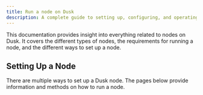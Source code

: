 ```yaml
---
title: Run a node on Dusk
description: A complete guide to setting up, configuring, and operating a node on Dusk.
---
```


This documentation provides insight into everything related to nodes on Dusk. It covers the different types of nodes, the requirements for running a node, and the different ways to set up a node.

## Setting Up a Node

There are multiple ways to set up a Dusk node. The pages below provide information and methods on how to run a node.

<CardGrid>
        <LinkCard title="Install Rusk" href="/operator/installation/" description="Install Rusk and run a node on Dusk."/>
        <LinkCard title="Build from Source" href="/operator/installation#build-from-source" description="Compile your node from the Rusk source code."/>
        <LinkCard title="Run a Provisioner" href="/operator/provisioner" description="Run a Provisioner and participate in the consensus."/>
        <LinkCard title="Run a Provisioner on Nocturne" href="/operator/guides/nocturne-node" description="Launch easily a Provisioner on Nocturne testnet."/>
</CardGrid>
